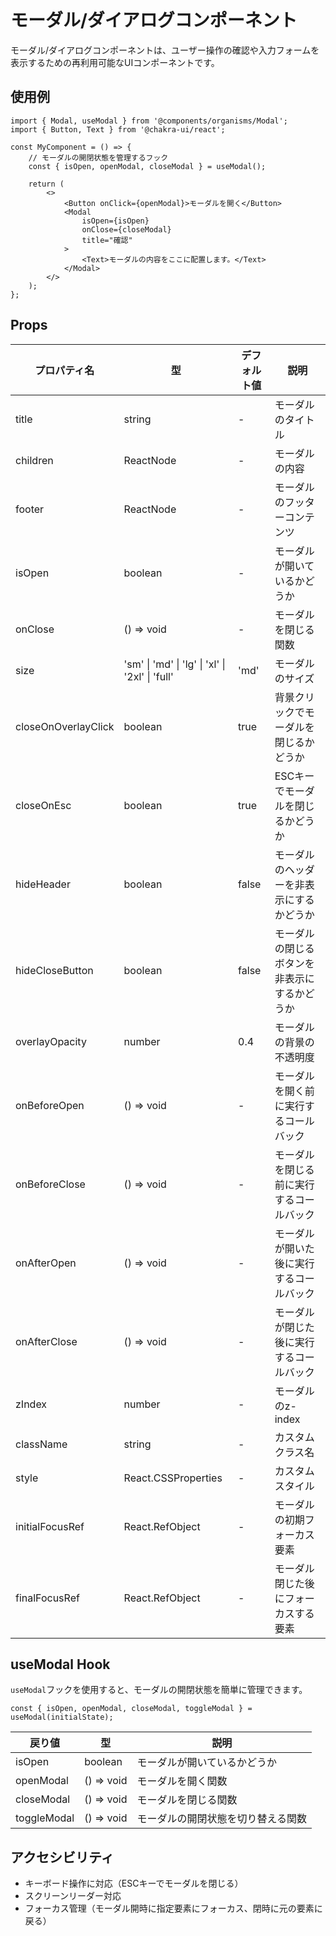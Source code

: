 # モーダル/ダイアログコンポーネント

モーダル/ダイアログコンポーネントは、ユーザー操作の確認や入力フォームを表示するための再利用可能なUIコンポーネントです。

## 使用例

```tsx
import { Modal, useModal } from '@components/organisms/Modal';
import { Button, Text } from '@chakra-ui/react';

const MyComponent = () => {
    // モーダルの開閉状態を管理するフック
    const { isOpen, openModal, closeModal } = useModal();
    
    return (
        <>
            <Button onClick={openModal}>モーダルを開く</Button>
            <Modal 
                isOpen={isOpen} 
                onClose={closeModal}
                title="確認"
            >
                <Text>モーダルの内容をここに配置します。</Text>
            </Modal>
        </>
    );
};
```

## Props

| プロパティ名 | 型 | デフォルト値 | 説明 |
|-------------|-----|-------------|------|
| title | string | - | モーダルのタイトル |
| children | ReactNode | - | モーダルの内容 |
| footer | ReactNode | - | モーダルのフッターコンテンツ |
| isOpen | boolean | - | モーダルが開いているかどうか |
| onClose | () => void | - | モーダルを閉じる関数 |
| size | 'sm' \| 'md' \| 'lg' \| 'xl' \| '2xl' \| 'full' | 'md' | モーダルのサイズ |
| closeOnOverlayClick | boolean | true | 背景クリックでモーダルを閉じるかどうか |
| closeOnEsc | boolean | true | ESCキーでモーダルを閉じるかどうか |
| hideHeader | boolean | false | モーダルのヘッダーを非表示にするかどうか |
| hideCloseButton | boolean | false | モーダルの閉じるボタンを非表示にするかどうか |
| overlayOpacity | number | 0.4 | モーダルの背景の不透明度 |
| onBeforeOpen | () => void | - | モーダルを開く前に実行するコールバック |
| onBeforeClose | () => void | - | モーダルを閉じる前に実行するコールバック |
| onAfterOpen | () => void | - | モーダルが開いた後に実行するコールバック |
| onAfterClose | () => void | - | モーダルが閉じた後に実行するコールバック |
| zIndex | number | - | モーダルのz-index |
| className | string | - | カスタムクラス名 |
| style | React.CSSProperties | - | カスタムスタイル |
| initialFocusRef | React.RefObject<HTMLElement> | - | モーダルの初期フォーカス要素 |
| finalFocusRef | React.RefObject<HTMLElement> | - | モーダル閉じた後にフォーカスする要素 |

## useModal Hook

`useModal`フックを使用すると、モーダルの開閉状態を簡単に管理できます。

```tsx
const { isOpen, openModal, closeModal, toggleModal } = useModal(initialState);
```

| 戻り値 | 型 | 説明 |
|-------|-----|------|
| isOpen | boolean | モーダルが開いているかどうか |
| openModal | () => void | モーダルを開く関数 |
| closeModal | () => void | モーダルを閉じる関数 |
| toggleModal | () => void | モーダルの開閉状態を切り替える関数 |

## アクセシビリティ

- キーボード操作に対応（ESCキーでモーダルを閉じる）
- スクリーンリーダー対応
- フォーカス管理（モーダル開時に指定要素にフォーカス、閉時に元の要素に戻る）
